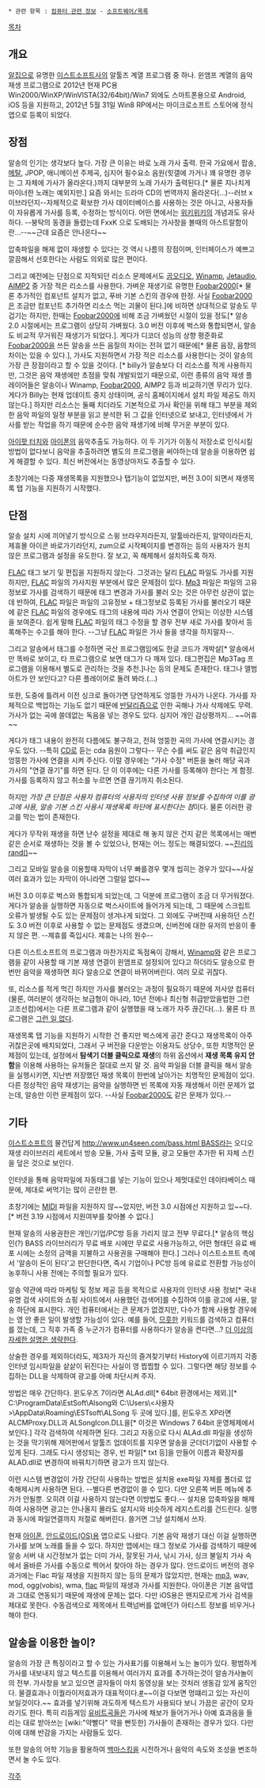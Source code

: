 * 관련 항목 : [[컴퓨터 관련 정보]] - [[소프트웨어/목록]]

[[목차]]

== 개요 ==
[[알집]]으로 유명한 [[이스트소프트]]사의 알툴즈 계열 프로그램 중 하나. 윈앰프 계열의 음악 재생 프로그램으로 2012년 현재 PC용 Win2000/WinXP/WinVISTA(32/64bit)/Win7 외에도 스마트폰용으로 Android, iOS 등을 지원하고, 2012년 5월 31일 Win8 RP에서는 마이크로소프트 스토어에 정식 앱으로 등록이 되었다.

== 장점 ==
알송의 인기는 생각보다 높다. 가장 큰 이유는 바로 노래 가사 출력. 한국 가요에서 팝송, [[메탈]], JPOP, 애니메이션 주제곡, 심지어 필수요소 음원(힛갤에 가거나 꽤 유명한 경우는 그 자체에 가사가 올라온다.)까지 대부분의 노래 가사가 출력된다.[* 물론 지나치게 마이너한 노래는 예외지만.] 요즘 와서는 드라마 CD의 번역까지 올라온다(...)--러브 x이브라던지--자체적으로 확보한 가사 데이터베이스를 사용하는 것은 아니고, 사용자들이 자유롭게 가사를 등록, 수정하는 방식이다. 어떤 면에서는 [[위키위키]]의 개념과도 유사하다. --붕탁의 동경을 돌렸는데 FxxK 으로 도배되는 가사창을 볼때의 아스트랄함이란...--~~근데 요즘은 안나온다~~

압축파일을 해제 없이 재생할 수 있다는 것 역시 나름의 장점이며, 인터페이스가 예쁘고 깔끔해서 선호한다는 사람도 의외로 많은 편이다.

그리고 예전에는 단점으로 지적되던 리소스 문제에서도 [[곰오디오]], [[Winamp]], [[Jetaudio]], [[AIMP2]] 중 가장 적은 리소스를 사용한다. 가벼운 재생기로 유명한 [[Foobar2000]][* 물론 추가적인 컴포넌트 설치가 없고, 푸바 기본 스킨의 경우에 한정. 사실 [[Foobar2000]]은 조금만 컴포넌트 추가하면 리소스 먹는 괴물이 된다.]에 비하면 상대적으로 알송도 무겁기는 하지만, 한때는 [[Foobar2000]]에 비해 조금 가벼웠던 시절이 있을 정도[* 알송 2.0 시절에서는 프로그램이 상당히 가벼웠다. 3.0 버전 이후에 벅스와 통합되면서, 알송도 비교적 무거워진 재생기가 되었다.]. 게다가 디코더 성능의 상향 평준화로 [[Foobar2000]]을 쓰든 알송을 쓰든 음질의 차이는 전혀 없기 때문에[* 물론 음장, 음향의 차이는 있을 수 있다.], 가사도 지원하면서 가장 적은 리소스를 사용한다는 것이 알송의 가장 큰 장점이라고 할 수 있을 것이다. [* billy가 알송보다 더 리소스를 적게 사용하지만, 그것은 음악 재생에만 초점을 맞춰 개발되었기 때문으로, 이런 종류의 음악 재생 플레이어들은 알송이나 Winamp, [[Foobar2000]], AIMP2 등과 비교하기엔 무리가 있다. 게다가 Billy는 현재 업데이트 중지 상태이며, 공식 홈페이지에서 설치 파일 제공도 하지 않는다.]
하지만 리소스는 둘째 치더라도 기본적으로 가사 확인을 위해 태그 부분을 제외한 음악 파일의 일정 부분을 읽고 분석한 뒤 그 값을 인터넷으로 보내고, 인터넷에서 가사를 받는 작업을 하기 때문에 순수한 음악 재생기에 비해 무거운 부분이 있다.

[[아이팟 터치]]와 [[아이폰]]의 음악추출도 가능하다. 이 두 기기가 이동식 저장소로 인식시킬 방법이 없다보니 음악을 추출하려면 별도의 프로그램을 써야하는데 알송을 이용하면 쉽게 해결할 수 있다. 최신 버전에서는 동영상마저도 추출할 수 있다.

초창기에는 다중 재생목록을 지원했으나 탭기능이 없었지만, 버전 3.0이 되면서 재생목록 탭 기능을 지원하기 시작했다.

== 단점 ==

알송 설치 시에 끼어넣기 방식으로 스윙 브라우저라든지, 알툴바라든지, 알약이라든지, 제휴몰 아이콘 바로가기라던지, zum으로 시작페이지를 변경하는 등의 사용자가 원치 않은 프로그램과 설정을 유도한다. 잘 보고, 꼭 해제해서 설치하도록 하자.

[[FLAC]] 태그 보기 및 편집을 지원하지 않는다. 그것과는 달리 [[FLAC]] 파일도 가사를 지원하지만, [[FLAC]] 파일의 가사지원 부분에서 많은 문제점이 있다. [[Mp3]] 파일은 파일의 고유 정보로 가사를 검색하기 때문에 태그 변경과 가사를 불러 오는 것은 아무런 상관이 없는데 반하여, [[FLAC]] 파일은 파일의 고유정보 + 태그정보로 등록된 가사를 불러오기 때문에 같은 [[FLAC]] 파일의 경우에도 태그의 내용에 따라 가사 연결이 안되는 이상한 시스템을 보여준다. 쉽게 말해 [[FLAC]] 파일의 태그 수정을 할 경우 전부 새로 가사를 찾아서 등록해주는 수고를 해야 한다. --그냥 [[FLAC]] 파일은 가사 들을 생각을 하지말자--. 

그리고 알송에서 태그를 수정하면 국산 프로그램임에도 한글 코드가 개박살[* 알송에서만 똑바로 보이고, 타 프로그램으로 보면 태그가 다 깨져 있다. 태그편집은 Mp3Tag 프로그램을 이용해서 별도로 관리하는 것을 추천.]나는 등의 문제도 존재한다. 태그나 앨범아트가 안 보인다고? 다른 플레이어로 돌려 봐라.(...)

또한, 도중에 틀려서 이전 싱크로 돌아가면 당연하게도 엉뚱한 가사가 나온다. 가사를 자체적으로 백업하는 기능도 없기 때문에 [[반달리즘]]으로 인한 곡해나 가사 삭제에도 무력. 가사가 없는 곡에 쓸데없는 독음을 넣는 경우도 있다. 심지어 개인 감상평까지... ~~어휴~~

게다가 태그 내용이 완전히 다름에도 불구하고, 전혀 엉뚱한 곡의 가사에 연결시키는 경우도 있다. --특히 [[CD]]로 듣는 cda 음원이 그렇다-- 무슨 수를 써도 같은 음악 취급인지 엉뚱한 가사에 연결을 시켜 주신다. 이럴 경우에는 "가사 수정" 버튼을 눌러 해당 곡과 가사의 "연결 끊기"를 하면 된다. 단 이 이후에는 다른 가사를 등록해야 한다는 게 함정. 가사를 등록하지 않고 취소를 누르면 연결 끊기까지 취소된다.

하지만 ''가장 큰 단점은 사용자 컴퓨터의 사용자의 인터넷 사용 정보를 수집하여 이를 광고에 사용, 알송 기본 스킨 사용시 재생목록 하단에 표시한다는 점''이다. 물론 이러한 광고를 막는 법이 존재한다.

게다가 무작위 재생을 하면 난수 설정을 제대로 해 놓지 않은 건지 같은 목록에서는 매번 같은 순서로 재생하는 것을 볼 수 있었으나, 현재는 어느 정도는 해결되었다. ~~[[난수|진리의 rand()]]~~

그리고 모바일 알송을 이용할때 자막이 너무 빠를경우 몇개 씹히는 경우가 있다~~사실 여러 효과가 있는 자막이 아니라면 그럴일 없다~~

버전 3.0 이후로 벅스와 통합되게 되었는데, 그 덕분에 프로그램이 조금 더 무거워졌다. 게다가 알송을 실행하면 자동으로 벅스사이트에 들어가게 되는데, 그 때문에 스크립트 오류가 발생될 수도 있는 문제점이 생겨나게 되었다. 그 외에도 구버전때 사용하던 스킨도 3.0 버전 이후로 사용할 수 없는 문제점도 생겼으며, 신버전에 대한 유저의 반응이 좋지 않은 편. --제휴를 죽입시다. 제휴는 나의 원수--

다른 이스트소프트의 프로그램과 마찬가지로 독점욕이 강해서, [[Winamp]]와 같은 프로그램을 같이 사용할 때 기본 재생 연결이 윈앰프로 설정되어 있다고 하더라도 알송으로 한 번만 음악을 재생하면 죄다 알송으로 연결이 바뀌어버린다. 여러 모로 귀찮다.

또, 리소스를 적게 먹긴 하지만 가사를 불러오는 과정이 필요하기 때문에 저사양 컴퓨터(물론, 여러분이 생각하는 보급형이 아니라, 10년 전에나 최신형 취급받았을법한 그런 고조선컴)에서는 다른 프로그램과 같이 실행했을 때 노래가 자주 끊긴다(…). 물론 타 프로그램은 [[그런 거 없다|그런 일 없다]].

재생목록 탭 기능을 지원하기 시작한 건 좋지만 벅스에게 공간 준다고 재생목록이 아주 귀찮은곳에 배치되었다, 그래서 구 버전을 다운받는 이용자도 상당수, 또한 치명적인 문제점이 있는데, 설정에서 '''탐색기 더블 클릭으로 재생'''의 하위 옵션에서 '''재생 목록 유지 안함'''을 이용해 사용하는 유저들은 절대로 쓰지 말 것. 음악 파일을 더블 클릭을 해서 알송을 실행시키면, 지난번 저장했던 재생 목록이 한번에 날아가는 치명적인 문제점이 있다. 다른 정상적인 음악 재생기는 음악을 실행하면 빈 목록에 자동 재생해서 이런 문제가 없는데, 알송만 이런 문제점이 있다.  --사실 [[Foobar2000]]도 같은 문제가 있다.--

== 기타 ==
[[이스트소프트]]의 물건답게 [[http://www.un4seen.com/bass.html BASS]]라는 오디오 재생 라이브러리 세트에서 방송 모듈, 가사 출력 모듈, 광고 모듈만 추가한 뒤 자체 스킨을 덮은 것으로 보인다.

인터넷을 통해 음악파일에 자동태그를 넣는 기능이 있으나 제멋대로인 데이타베이스 때문에, 제대로 써먹기는 많이 곤란한 편.

초창기에는 [[MIDI]] 파일을 지원하지 않~~았지만, 버전 3.0 시점에선 지원하고 있~~다. [* 버전 3.19 시점에서 지원여부를 찾아볼 수 없다.]

현재 알송의 사용권한은 개인/기업/PC방 등을 가리지 않고 전부 무료다.[* 알송의 핵심인(?) BASS 라이브러리가 무료 배포 시에만 무료로 사용가능하고, 어떤 형태던 유료 배포 시에는 소정의 금액을 지불하고 사용권을 구매해야 한다.] 그러나 이스트소프트 측에서 '알송이 돈이 된다'고 판단한다면, 즉시 기업이나 PC방 등에 유료로 전환할 가능성이 농후하니 사용 전에는 주의할 필요가 있다.

알송 약관에 따라 마케팅 및 정보 제공 등을 목적으로 사용자의 인터넷 사용 정보[* 국내 유명 검색 사이트와 쇼핑 사이트에서 사용했던 검색어]를 수집하여 이를 광고에 사용, 알송 하단에 표시한다. 개인 컴퓨터에서는 큰 문제가 없겠지만, 다수가 함께 사용할 경우에는 영 안 좋은 일이 발생할 가능성이 있다. 예를 들어, [[므흣]]한 키워드를 검색하고 컴퓨터를 껐는데, 그 직후 가족 중 누군가가 컴퓨터를 사용하다가 알송을 켠다면...? [[더 이상의 자세한 설명은 생략한다]].

상술한 경우를 제외하더라도, 제3자가 자신의 즐겨찾기부터 History에 이르기까지 각종 인터넷 임시파일을 샅샅이 뒤진다는 사실이 영 찝찝할 수 있다. 그렇다면 해당 정보를 수집하는 DLL을 삭제하여 광고를 아예 차단시켜 주자. 

방법은 매우 간단하다. 윈도우즈 7이라면 ALAd.dll[* 64bit 환경에서는 제외.][*  C:\ProgramData\EstSoft\Alsong와 C:\Users\<사용자>\AppData\Roaming\ESTsoft\ALSong 두 곳에 있다.]를, 윈도우즈 XP라면 ALCMProxy.DLL과 ALSongIcon.DLL을[* 이것은 Windows 7 64bit 운영체제에서 보인다.] 각각 검색하여 삭제하면 된다. 그리고 자동으로 다시 ALAd.dll 파일을 생성하는 것을 막기위해 제어판에서 알툴즈 업데이트를 지우면 알송을 군더더기없이 사용할 수 있게 된다.
그래도 다시 생성되는 경우, 빈 파일[* txt 등]을 만들어 이름과 확장자를 ALAD.dll로 변경하여 바꿔치기하면 광고가 뜨지 않는다.

이런 시스템 변경없이 가장 간단히 사용하는 방법은 설치용 exe파일 자체를 폴더로 압축해제시켜 사용하면 된다. --별다른 변경없이 쓸 수 있다. 다만 오른쪽 버튼 메뉴에 추가가 안될뿐. 오히려 이걸 사용하지 않는다면 이방법도 좋다.-- 설치용 압축파일을 해제하여 사용하면 광고는 안나올지 몰라도 설치시와 비슷하게 레지스트리를 건드린다. 실행과 동시에 파일연결까지 저절로 해버린다. 쓸거면 그냥 설치해서 쓰자.

현재 [[아이폰]], [[안드로이드(OS)]]용 앱으로도 나왔다. 기본 음악 재생기 대신 이걸 실행하면 가사를 보며 노래를 들을 수 있다. 하지만 앱에서는 태그 정보로 가사를 검색하기 때문에 알송 서버 내 시간정보가 없는 더미 가사, 잘못된 가사, 낚시 가사, 싱크 불일치 가사 속에서 올바른 가사를 수동으로 찍어서 찾아야 하는 경우가 많다. 안드로이드 버전의 경우 과거에는 Flac 파일 재생을 지원하지 않는 등의 문제가 많았지만, 현재는 [[mp3]], wav, mod, ogg(vobis), wma, [[flac]] 파일의 재생과 가사를 지원한다. 아이폰은 기본 음악앱과 그대로 연동되기 때문에 재생에 문제는 없다.  다만 iOS용은 왠지모르게 가사 검색을 제대로 못한다. 수동검색으로 제목에서 트랙넘버를 없애던가 아티스트 정보를 비우거나 해야 한다.
== 알송을 이용한 놀이? ==
알송의 가장 큰 특징이라고 할 수 있는 가사표기를 이용해서 노는 놀이가 있다. 평범하게 가사를 내보내지 않고 텍스트를 이용해서 여러가지 효과를 추가하는것이 알송가사놀이의 전부. 가사창을 보고 있으면 글자들이 마치 동영상을 보는 것처러 생동감 있게 움직인다. 물결효과나 이퀄라이저효과가 대표적이다.[http://blog.naver.com/altools?Redirect=Log&logNo=150092767468 #]~~이걸 다보면 멍떄리고 있는 자신이 보일것이다.~~ 효과를 넣기위해 과도하게 텍스트가 사용되다 보니 가끔은 공간이 모자라기도 한다. 특히 리듬게임 [[유비트]]곡들은 가사에 채보가 들어가거나 아예 효과음을 들리는 대로 받아쓰는 [wiki:"약빨다" 약을 빤듯한] 가사들이 존재하는 경우가 있다. 다만 이에 대해 반감을 가지는 사람들도 있다.

또한 알송의 어학 기능을 활용하여 [[백마스킹]]을 시전하거나 음악의 속도와 조성을 변조하면서 놀 수도 있다.   

[[각주]]
